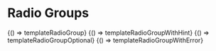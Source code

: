 
<Meta title="Forms/Radio group" />

# Radio Groups


<Preview>
  <Story
    name="Basic"
    parameters={{ docs: { source: { code: templateRadioGroupCode } } }}
  >
    {() => templateRadioGroup}
  </Story>
</Preview>


<Preview>
  <Story
    name="With hint"
    parameters={{ docs: { source: { code: templateRadioGroupWithHintCode } } }}
  >
    {() => templateRadioGroupWithHint}
  </Story>
</Preview>


<Preview>
  <Story
    name="Optional field"
    parameters={{ docs: { source: { code: templateRadioGroupOptionalCode } } }}
  >
    {() => templateRadioGroupOptional}
  </Story>
</Preview>


<Preview>
  <Story
    name="With error"
    parameters={{ docs: { source: { code: templateRadioGroupWithErrorCode } } }}
  >
    {() => templateRadioGroupWithError}
  </Story>
</Preview>
